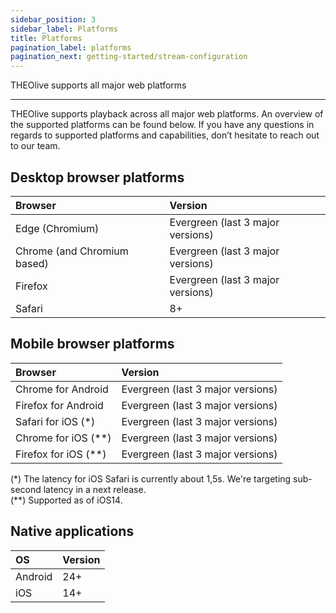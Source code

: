 ```yaml
---
sidebar_position: 3
sidebar_label: Platforms
title: Platforms
pagination_label: platforms
pagination_next: getting-started/stream-configuration
---
```


THEOlive supports all major web platforms

---

THEOlive supports playback across all major web platforms. An overview of the supported platforms can be found below. If you have any questions in regards to supported platforms and capabilities, don’t hesitate to reach out to our team.

## Desktop browser platforms

| Browser                     | Version                           |
| :-------------------------- | :-------------------------------- |
| Edge (Chromium)             | Evergreen (last 3 major versions) |
| Chrome (and Chromium based) | Evergreen (last 3 major versions) |
| Firefox                     | Evergreen (last 3 major versions) |
| Safari                      | 8+                                |

## Mobile browser platforms

| Browser                | Version                           |
| :--------------------- | :-------------------------------- |
| Chrome for Android     | Evergreen (last 3 major versions) |
| Firefox for Android    | Evergreen (last 3 major versions) |
| Safari for iOS (\*)    | Evergreen (last 3 major versions) |
| Chrome for iOS (\*\*)  | Evergreen (last 3 major versions) |
| Firefox for iOS (\*\*) | Evergreen (last 3 major versions) |

(\*) The latency for iOS Safari is currently about 1,5s. We're targeting sub-second latency in a next release.  
(\*\*) Supported as of iOS14.

## Native applications

| OS      | Version |
| :------ | :------ |
| Android | 24+     |
| iOS     | 14+     |
